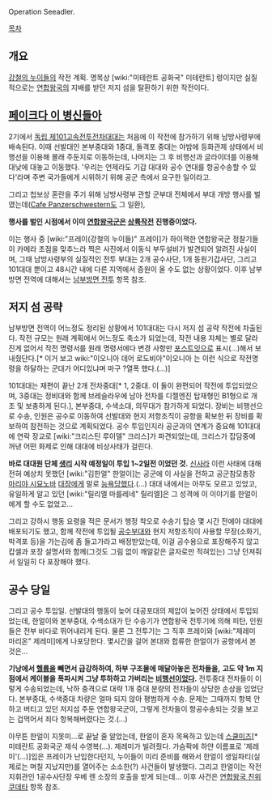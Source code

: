 Operation Seeadler.

[[목차]]
== 개요 ==
[[강철의 누이들]]의 작전 계획. 명목상 [wiki:"미테란트 공화국" 미테란트] 령이지만 실질적으로는 [[연합왕국]]의 지배를 받던 저지 섬을 탈환하기 위한 작전이다.

== [[페이크다 이 병신들아]] ==
2기에서 [[독립 제101고속전투전차대대]]는 처음에 이 작전에 참가하기 위해 남방사령부에 배속된다. 이때 선발대인 본부중대와 1중대, 돌격포 중대는 야밤에 등화관제 상태에서 비행선을 이용해 몰래 주둔지로 이동하는데, 나머지는 그 후 비행선과 글라이더를 이용해 대낮에 대놓고 이동했다. '우리는 언제라도 기갑 대대와 공수 연대를 항공수송할 수 있다'라며 주변 국가들에게 시위하기 위해 공군 측에서 요구한 일이라고.

그리고 첩보상 혼란을 주기 위해 남방사령부 관할 군부대 전체에서 부대 개방 행사를 벌였는데([[Cafe Panzerschwestern]]도 그 일환),

'''행사를 벌인 시점에서 이미 [[연합왕국]]군은 [[상륙작전]] 진행중이었다.'''

이는 행사 중 [wiki:"프레이(강철의 누이들)" 프레이]가 하이잭한 연합왕국군 정찰기들이 카메라 초점을 맞추느라 찍은 사진에서 이동식 부두설비가 발견되어 알려진 사실이며, 그때 남방사령부의 실질적인 전투 부대는 2개 공수사단, 1개 동원기갑사단, 그리고 101대대 뿐이고 48시간 내에 다른 지역에서 증원이 올 수도 없는 상황이었다.
이후 남부방면 전역에 대해서는 [[남부방면 전투]] 항목 참조.

== 저지 섬 공략 ==
남부방면 전역이 어느정도 정리된 상황에서 101대대는 다시 저지 섬 공략 작전에 차출된다. 작전 규모는 원래 계획에서 어느정도 축소가 되었는데, 작전 내용 자체는 별로 달라진게 없어서 작전 명령서를 원래 명령서에다 변경 사항만 [[포스트잇]]으로 표시(...)해서 보내줬단다.[* 이거 보고 wiki:"이오니아 데어 로도비아"이오니아 는 이런 식으로 작전명령을 하달하는 군대가 어디있냐며 마구 ?열폭 했다.(...)]

101대대는 재편이 끝난 2개 전차중대[* 1, 2중대. 이 둘이 완편되어 작전에 투입되었으며, 3중대는 정비대와 함께 브레슬라우에 남아 전차를 디젤엔진 탑재형인 B1형으로 개조 및 보충하게 된다.], 본부중대, 수색소대, 의무대가 참가하게 되었다. 장비는 비행선으로 수송, 인원은 공수로 이동하여 선발대와 현지 저항조직이 공항을 확보한 뒤 장비를 확보하여 참전하는 것으로 계획되었다. 공수 투입인지라 공군과의 연계가 중요해 101대대에 연락 장교로 [wiki:"크리스틴 루이델" 크리스]가 파견되었는데, 크리스가 잡담중에 꺼낸 어떤 화제로 인해 대대에 비상사태가 걸린다.

'''바로 대대원 단체 [[생리]] 시작 예정일이 투입 1~2일전 이었던 것.'''
[[신사]]라 이런 사태에 대해 전혀 예상치 못했던 [wiki:"김한얼" 한얼이]는 공군에 이 사실을 전하고 공군참모총장 [[마리야 시묘노바]] [[대장]]에게 말로 [[능욕]]당했다.(...) 대대 내에서는 아무도 모르고 있었고, 유일하게 알고 있던 [wiki:"릴리엘 마를레네" 릴리엘]은 그 성격에 이 이야기를 한얼이에게 할 수도 없었고...

그리고 강하시 행동 요령을 적은 문서가 행정 착오로 수송기 탑승 몇 시간 전에야 대대에 배포되기도 했고, 함께 작전에 투입될 [[공수부대]]와 현지 저항조직이 사용할 무장(소화기, 박격포 등)을 가는김에 좀 들고가라고 배정받았는데, 이걸 공수용으로 포장해주지 않고 캅셀과 포장 설명서와 함께(그것도 그림 없이 깨알같은 글자로만 적혀있는) 그냥 던져줘서 일일히 다 포장해야 했다.

== 공수 당일 ==
그리고 공수 투입일. 선발대의 행동이 늦어 대공포대의 제압이 늦어진 상태에서 투입되었는데, 한얼이와 본부중대, 수색소대가 탄 수송기가 연합왕국 전투기에 의해 피탄, 인원들은 전부 바다로 뛰어내리게 된다. 물론 그 전투기는 그 직후 프레이와 [wiki:"제레미 마리온" 제레미]에게 나포당한다.
몇시간을 걸어 본대와 합류한 한얼이가 공항에서 본 것은…

'''기낭에서 [[헬륨]]을 빼면서 급강하하여, 하부 구조물에 매달아놓은 전차들을,'''
'''고도 약 1m 지점에서 케이블을 폭파시켜 그냥 투하하고 가버리는 [[비행선]]이었다.'''
전투중대 전차들이 이렇게 수송되었는데, 낙하 충격으로 대략 1개 중대 분량의 전차들이 상당한 손상을 입었단다. 본부중대, 수색중대 차량은 얼마 되지 않아 평범하게 수송.
문제는 그때까지 항복 안하고 버티고 있던 저지섬 주둔 연합왕국군이, 그렇게 전차들이 항공수송되는 것을 보고는 겁먹어서 죄다 항복해버렸다는 것.(...)

아무튼 한얼이 지못미...로 끝날 줄 알았는데, 한얼이 혼자 목욕하고 있는데 [[스쿨미즈]][* 미테란트 공화국군 제식 수영복(…). 제레미가 빌려줬다. 가슴팍에 하얀 이름표로 '제레미'(...)]입은 프레이가 난입한다던지, 누이들이 미리 준비를 해와서 한얼이 생일파티(실제로는 며칠 지났지만)를 열어주는 소소한(?) 사건들이 발생했다.
그리고 한얼이는 작전 지휘관인 1공수사단장 우베 렌 소장의 호출을 받게 되는데...
이후 사건은 [[연합왕국 친위쿠데타]] 항목 참조.

